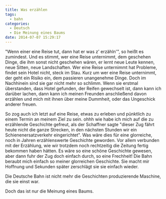 ```yaml
---
title: Was erzählen
tags:
  - bahn
categories:
  - Deutsch
  - Die Meinung eines Baums
date: 2014-07-07 15:29:17
---
```


"Wenn einer eine Reise tut, dann hat er was z' erzähln'", so heißt es zumindest.
Und es stimmt, wer eine Reise unternimmt, dem geschehen Dinge, die ihm sonst
nicht geschehen wären, er lernt neue Leute kennen, neue Sitten, neue
Landschaften. Wer eine Reise unternimmt hat Probleme, findet sein Hotel nicht,
steck im Stau. Kurz um wer eine Reise unternimmt, der geht ein Risiko ein, dem
passieren unangenehme Dinge. Doch im Nachhinein sind sie gar nicht mehr so
schlimm. Wenn sie erstmal überstanden, dass Hotel gefunden, der Reifen gewechselt
ist, dann kann ich darüber lachen, dann kann ich meinen Freunden anschließend
davon erzählen und mich mit ihnen über meine Dummheit, oder das Ungeschick
anderer freuen.

So zog auch ich letzt auf eine Reise, etwas zu erleben und pünktlich zu einem
Termin an meinem Ziel zu sein. ohhh wie habe ich mich auf die zu erzählende
Geschichte gefreut, als der Schaffner sagte "dieser Zug fährt heute nicht die
ganze Strecken, in den nächsten Stunden wir ein Schienenersatzverkehr
eingerichtet". Was wäre dies für eine glorreiche, noch in Jahren erzählenswerte
Geschichte geworden. Vor allem verbunden mit der Erzählung, wie wir trotzdem
noch rechtzeitig die Zeitung fertig bekommen haben hätten. Es wäre so eine
schöne Geschichte gewesen, aber dann fuhr der Zug doch einfach durch, so eine
Frechheit! Die Bahn beraubt mich einfach so meiner glorreichen Geschichte. Sie
macht mir Hoffnung und Sekunden später zerschlägt sie sie einfach wieder.

Die Deutsche Bahn ist nicht mehr die Geschichten produzierende Maschine, die sie
einst war.

Doch das ist nur die Meinung eines Baums.
